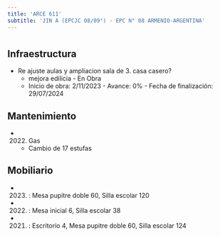```yaml
---
title: 'ARCE 611'
subtitle: 'JIN A (EPCJC 08/09°) - EPC N° 08 ARMENIO-ARGENTINA'
---
```


#
## Infraestructura

* Re ajuste aulas y ampliacion sala de 3. casa casero? 
    + mejora edilicia - En Obra 
    + Inicio de obra: 2/11/2023 - Avance: 0% - Fecha de finalización: 29/07/2024 






## Mantenimiento

*  (2022) Gas 
    + Cambio de 17 estufas





## Mobiliario

*  (2023) : Mesa pupitre doble 60, Silla escolar 120 

*  (2022) : Mesa inicial 6, Silla escolar 38 

*  (2021) : Escritorio 4, Mesa pupitre doble 60, Silla escolar 124 



